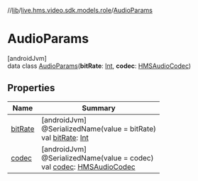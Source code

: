 //[lib](/api-reference/android/v2/home/content)/[live.hms.video.sdk.models.role](../index)/[AudioParams](index)

# AudioParams

[androidJvm]\
data class [AudioParams](index)(**bitRate**: [Int](https://kotlinlang.org/api/latest/jvm/stdlib/kotlin/-int/index.html), **codec**: [HMSAudioCodec](../../live.hms.video.media.codec/-h-m-s-audio-codec/index))

## Properties

| Name                | Summary                                                                                                                                                     |
| ------------------- | ----------------------------------------------------------------------------------------------------------------------------------------------------------- |
| [bitRate](bit-rate) | [androidJvm]<br />@SerializedName(value = bitRate)<br />val [bitRate](bit-rate): [Int](https://kotlinlang.org/api/latest/jvm/stdlib/kotlin/-int/index.html) |
| [codec](codec)      | [androidJvm]<br />@SerializedName(value = codec)<br />val [codec](codec): [HMSAudioCodec](../../live.hms.video.media.codec/-h-m-s-audio-codec/index)        |
